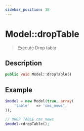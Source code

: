 ```yaml
---
sidebar_position: 38
---
```


# Model::dropTable

> Execute Drop table

## Description

```php
public void Model::dropTable()
```

## Example

```php title="Controller"
$model = new Model(true, array(
    'table'   => 'cms_news',
));

// DROP TABLE cms_news
$model->dropTable();
```
